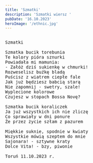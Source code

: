 ```yaml
---
title: 'Szmatki'
description: 'Szmatki wiersz '
pubDate: '16.10.2023'
heroImage: '/ethnic.jpg'
---
```

<pre>
  
Szmatki

Szmatka bucik torebunia
Te kolory pióra sznurki
Powiadała mi mamunia:
- Załóż dziś sukienkę w chmurki!
Rozweselisz buźkę bladą 
Puścisz z wiatrem ciepłe fale
Jak już będziesz babcią starą 
Nie zapomnij - swetry, szale!
Wyplecione kolorowe 
Czujesz w stopach Bossa Novę?

Szmatka bucik koraliczek
Ja już wszystkich ich nie zliczę
Co sprawiały w dni ponure
Że przez życie szłam z pazurem

Miękkie suknie, spodnie w kwiaty 
Wszystkie mówią szeptem do mnie
Sajonara! - sztywne kraty
Dolce Vita! - bzy, piwonie

Toruń 11.10.2023 r.
  
</pre>
